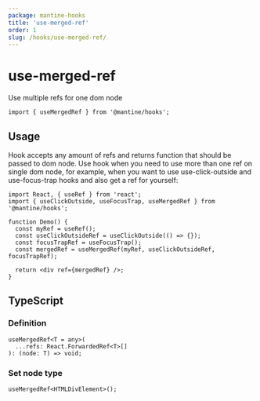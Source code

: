 ```yaml
---
package: mantine-hooks
title: 'use-merged-ref'
order: 1
slug: /hooks/use-merged-ref/
---
```


# use-merged-ref

<PageHeader
  source="mantine-hooks/src/hooks/use-merged-ref/use-merged-ref.ts"
  docs="hooks/use-merged-ref.mdx"
  package="@mantine/hooks"
/>

Use multiple refs for one dom node

```tsx
import { useMergedRef } from '@mantine/hooks';
```

## Usage

Hook accepts any amount of refs and returns function that should be passed to dom node.
Use hook when you need to use more than one ref on single dom node, for example,
when you want to use <GatsbyLink to="/hooks/use-click-outside/">use-click-outside</GatsbyLink> and <GatsbyLink to="/hooks/use-focus-trap/">use-focus-trap</GatsbyLink> hooks and also get a ref for yourself:

```tsx
import React, { useRef } from 'react';
import { useClickOutside, useFocusTrap, useMergedRef } from '@mantine/hooks';

function Demo() {
  const myRef = useRef();
  const useClickOutsideRef = useClickOutside(() => {});
  const focusTrapRef = useFocusTrap();
  const mergedRef = useMergedRef(myRef, useClickOutsideRef, focusTrapRef);

  return <div ref={mergedRef} />;
}
```

## TypeScript

### Definition

```tsx
useMergedRef<T = any>(
  ...refs: React.ForwardedRef<T>[]
): (node: T) => void;
```

### Set node type

```tsx
useMergedRef<HTMLDivElement>();
```

